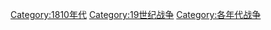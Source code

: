[[Category:1810年代|Category:1810年代]]
[[Category:19世纪战争|Category:19世纪战争]]
[[Category:各年代战争|Category:各年代战争]]